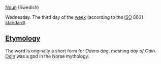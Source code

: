 [[Noun]] (Swedish)

Wednesday. The third day of the [[week]] (according to the [[ISO]] 8601 [[standard]]).

==[[Etymology]]==

The word is originally a short form for ''Odens dag'', meaning ''day of Odin''. [[w:Odin|Odin]] was a god in the Norse mythology.